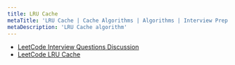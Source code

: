 ```yaml
---
title: LRU Cache
metaTitle: 'LRU Cache | Cache Algorithms | Algorithms | Interview Prep | Tiffany Lea'
metaDescription: 'LRU Cache algorithm'
---
```


- [LeetCode Interview Questions Discussion](https://leetcode.com/discuss/interview-question/395045/Facebook-or-Phone-Screen-or-Caesar-Cipher)
- [LeetCode LRU Cache](https://leetcode.com/problems/lru-cache/)

